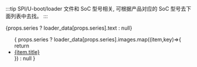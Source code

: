 
:::tip
SPI/U-boot/loader 文件和 SoC 型号相关, 可根据产品对应的 SoC 型号去下面列表中去找。
:::

<p>{props.series ? loader_data[props.series].text : null}</p>
<ul>
{
 props.series ? loader_data[props.series].images.map((item,key)=>{
    return <li key={key}>
      <a href={item.url}>{item.title}</a>
    </li>
  }) : null
}
</ul>
